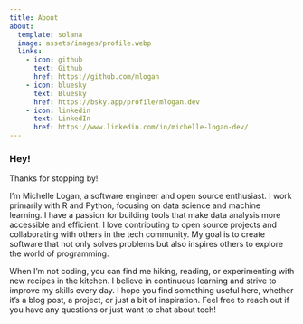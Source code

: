 ```yaml
---
title: About
about:
  template: solana
  image: assets/images/profile.webp
  links: 
    - icon: github
      text: Github
      href: https://github.com/mlogan
    - icon: bluesky
      text: Bluesky
      href: https://bsky.app/profile/mlogan.dev 
    - icon: linkedin
      text: LinkedIn
      href: https://www.linkedin.com/in/michelle-logan-dev/
---
```


### **Hey!** 

Thanks for stopping by!

I'm Michelle Logan, a software engineer and open source enthusiast. I work primarily with R and Python, focusing on data science and machine learning. I have a passion for building tools that make data analysis more accessible and efficient.
I love contributing to open source projects and collaborating with others in the tech community. My goal is to create software that not only solves problems but also inspires others to explore the world of programming.

When I'm not coding, you can find me hiking, reading, or experimenting with new recipes in the kitchen. I believe in continuous learning and strive to improve my skills every day. I hope you find something useful here, whether it's a blog post, a project, or just a bit of inspiration. Feel free to reach out if you have any questions or just want to chat about tech!